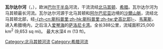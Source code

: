 {{來源|time=2014-11-11}}
{{擴充|time=2014-11-11}}
{{NoteTA|zh-cn:瓦尔达尔河;zh-hk:瓦爾達爾河;zh-tw:發達河}}
{{Infobox_River
| river_name = 瓦尔达尔河<br />{{Lang|mk|'''Вардар'''}}<small>（馬其頓語）</small><br />{{Lang|el|'''Αξιός'''}}<small>（希臘語）</small>
| image_name = Vardar Veles Macedonia.jpg
| caption = 瓦尔达尔河
| origin = {{Link-en|Vrutok|Vrutok}}，靠近[[戈斯蒂瓦爾|戈斯蒂瓦爾]]
| mouth = [[爱琴海|爱琴海]]的[[萨洛尼卡湾|萨洛尼卡湾]]<br />{{coord|40|30|27|N|22|43|3|E|display=inline,title}}
| basin_countries = {{MKD}}、{{GRE}}
| length = 388 km
| elevation = 
| discharge = 
| watershed =
}}
'''瓦尔达尔河'''（{{Lang-mk|'''Вардар'''}}，{{Lang-el|'''Αξιός'''}}），欧洲[[巴尔干半岛|巴尔干半岛]]河流，干流流经[[北马其顿|北马其顿]]、[[希腊|希腊]]。瓦尔达尔河为马其顿最长河流。瓦尔达尔河源于北马其顿和[[阿尔巴尼亚|阿尔巴尼亚]]边境的[[沙爾山脈|沙爾山脈]]，流经北马其顿北部，经[[斯科普里|-{zh-cn:斯科普里;zh-hk:斯科普里;zh-tw:史高比耶}-]]、[[韦莱斯|韦莱斯]]，进入希腊境内，之后注入[[爱琴海|爱琴海]]的[[萨洛尼卡湾|萨洛尼卡湾]]。全长388公里，流域面积25,000 km<sup>2</sup> (9,653 sq mi)。 最大水深4 m (13 ft)。

{{Authority control}}
{{NorthMacedonia-geo-stub}}
{{Greece-geo-stub}}

[[Category:北马其顿河流|Category:北马其顿河流]]
[[Category:希腊河流|Category:希腊河流]]